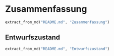 # Zusammenfassung {-}

```python
extract_from_md("README.md", "Zusammenfassung")
```

## Entwurfszustand {-}

::: {.rmdwarning}

```python
extract_from_md("README.md", "Entwurfszustand")
```

:::
